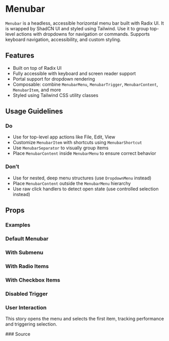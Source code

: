 
<Meta of={MenubarStories} />

# Menubar

`Menubar` is a headless, accessible horizontal menu bar built with Radix UI. It is wrapped by ShadCN UI and styled using Tailwind. Use it to group top-level actions with dropdowns for navigation or commands. Supports keyboard navigation, accessibility, and custom styling.



## Features

- Built on top of Radix UI
- Fully accessible with keyboard and screen reader support
- Portal support for dropdown rendering
- Composable: combine `MenubarMenu`, `MenubarTrigger`, `MenubarContent`, `MenubarItem`, and more
- Styled using Tailwind CSS utility classes



## Usage Guidelines

### Do

- Use for top-level app actions like File, Edit, View
- Customize `MenubarItem` with shortcuts using `MenubarShortcut`
- Use `MenubarSeparator` to visually group items
- Place `MenubarContent` inside `MenubarMenu` to ensure correct behavior

### Don’t

- Use for nested, deep menu structures (use `DropdownMenu` instead)
- Place `MenubarContent` outside the `MenubarMenu` hierarchy
- Use raw click handlers to detect open state (use controlled selection instead)



## Props

<Controls of={MenubarStories.Default} />



### Examples

### Default Menubar

<Canvas of={MenubarStories.Default} />



### With Submenu

<Canvas of={MenubarStories.WithSubmenu} />

### With Radio Items

<Canvas of={MenubarStories.WithRadioItems} />

### With  Checkbox Items

<Canvas of={MenubarStories.WithCheckboxItems} />

### Disabled Trigger 

<Canvas of={MenubarStories.DisabledTrigger} />

### User Interaction

This story opens the menu and selects the first item, tracking performance and triggering selection.

<Canvas of={MenubarStories.UserInteraction} />
### Source 
<Source of={MenubarStories.Default} language="tsx" />
